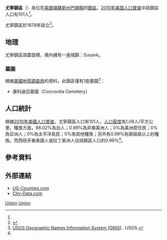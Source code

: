 {{noteTA
|G1=USState
}}
{{Infobox settlement
|official_name = 尤寧鎮區
|native_name = Union Township
|settlement_type = 鎮區
|image_map = Map highlighting Union Township, Barton County, Kansas.svg
|map_caption = 尤寧鎮區在巴頓縣的位置
|coordinates_display = inline,title
|coordinates_region = US-KS
|subdivision_type = [[世界政區索引|國家]]
|subdivision_name = [[美国|美国]]
|subdivision_type1 = [[美國行政區劃|州]]
|subdivision_name1 = [[堪薩斯州|堪薩斯州]]
|subdivision_type2 = [[堪萨斯州行政区划|縣]]
|subdivision_name2 = [[巴頓縣_(堪薩斯州)|巴頓縣]]
|area_total_km2 = 94.06
|area_land_km2 = 93.88
|area_water_km2 = 0.19
|area_total_sq_mi = 36.32
|area_land_sq_mi = 36.25
|area_water_sq_mi = 0.07
|area_water_percent = 0.2
|population_as_of = [[2010年美国人口普查|2010]]
|population_footnotes = <ref name=census>{{cite web|url=http://www.census.gov/geo/www/gazetteer/gazetteer2010.html|title=2010 Census Gazetteer Files|publisher=[[美国人口调查局|美国人口调查局]]|accessdate=2016-03-03|archive-url=https://web.archive.org/web/20121021075704/http://www.census.gov/geo/www/gazetteer/gazetteer2010.html|archive-date=2012-10-21|dead-url=yes}}</ref>
|population_total = 101
|population_density_km2 = auto
|elevation_footnotes = 
|elevation_m = 589
|elevation_ft = 1932
|latd = 38
|latm = 39
|lats = 08
|latNS = N
|longd = 98
|longm = 45
|longs = 23
|longEW = W
|postal_code_type =
|postal_code = 
|blank_name = [[地名信息系统|GNIS]]
|blank_info = [http://geonames.usgs.gov/pls/gnispublic/f?p=gnispq:3:::NO::P3_FID:0475420 0475420]
|website = 
|footnotes = 
}}

'''尤寧鎮區'''（{{lang-en|'''Union Township'''}}）為位在[[美國|美國]][[堪薩斯州|堪薩斯州]][[巴頓縣_(堪薩斯州)|巴頓縣]]的[[行政鎮區|鎮區]]。[[2010年美国人口普查|2010年美国人口普查]]中該鎮區人口有101人<ref name=census/>。

尤寧鎮區於1878年設立<ref>{{cite book|title=History of the State of Kansas: Containing a Full Account of Its Growth from an Uninhabited Territory to a Wealthy and Important State|url=http://books.google.com/books?id=5t09AQAAMAAJ&pg=PA762|year=1883|publisher=A. T. Andreas|page=762}}</ref>。

==地理==
尤寧鎮區涵蓋面積{{convert|94.06|km2|sqmi}}，境內擁有一座城鎮：Susank。

===墓園===
根據[[美國地質調查局|美國地質調查局]]的資料，此鎮區僅有1座墓園<ref>[http://geonames.usgs.gov/domestic/index.html USGS Geographic Names Information System (GNIS)] {{Wayback|url=http://geonames.usgs.gov/domestic/index.html |date=20190428150204 }}. USGS.</ref>：
*康科迪亞墓園（Concordia Cemetery）

==人口統計==
根據[[2010年美國人口普查|2010年美國人口普查]]，尤寧鎮區人口有101人，[[人口密度|人口密度]]為1.08人/平方公里。種族方面，98.02%為白人；0.99%為非裔美洲人；0%為美洲原住民；0%為亞洲人；0%為太平洋島民；0%為其他種族；另外有0.99%為兩個或以上的種族。而西班牙裔美國人或拉丁美洲人佔該鎮區人口的0.99%<ref name=census/>。

==參考資料==
{{reflist}}

==外部連結==
* [https://web.archive.org/web/20080723112151/http://www.us-counties.com/localgov/kansas.html US-Counties.com]
* [http://www.city-data.com/township/Union-Barton-KS.html City-Data.com] {{Wayback|url=http://www.city-data.com/township/Union-Barton-KS.html |date=20160303211946 }}

{{巴頓縣 (堪薩斯州)}}

[[Category:巴頓縣鎮區_(堪薩斯州)|Union]]
[[Category:堪薩斯州鎮區|Union]]